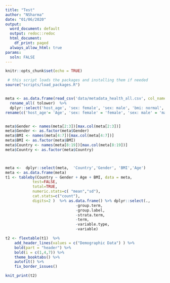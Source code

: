 ```yaml
---
title: "Test"
author: "NSharma"
date: "01/06/2020"
output:
  word_document: default
  output: redoc::redoc
  html_document:
    df_print: paged
  always_allow_html: true  
params:
  soln: FALSE  
---
```



```r
knitr::opts_chunk$set(echo = TRUE)

 # this script loads the packages and installing them if needed
source("scripts/load_packages.R")


meta <- as.data.frame(read_csv('data/metadata_health_all.csv', col_names = TRUE))%>%
  rename_all( tolower)  %>%
  dplyr::select('host_age', 'sex: female', 'sex: male', 'bmi: normal', 'bmi: obese','bmi: overweight', 'bmi: underweight', 'country: brazil','country: canada', 'country: china','country: denmark',  'country: france', 'country: germany',  'country: italy','country: new zealand', 'country: spain',  'country: tanzania, united republic of',  'country: united kingdom',  'country: united states of america') %>%
rename(c('host_age'= 'Age', 'sex: female' = 'female', 'sex: male' = 'male', 'bmi: normal' = 'normal', 'bmi: obese' = 'obese','bmi: overweight' = 'overweight', 'bmi: underweight' = 'underweight', 'country: brazil' = 'Brazil','country: canada' = 'Canada', 'country: china' = "China",'country: denmark' = "Denmark",  'country: france'= "France",'country: germany'= "Germany", 'country: italy'= "Italy",'country: new zealand' = "New Zealand", 'country: spain' = "Spain",  'country: tanzania, united republic of' = "Tanzania",  'country: united kingdom' = "UK",  'country: united states of america' = "USA"))


meta$Gender <- names(meta[2:3])[max.col(meta[2:3])]  
meta$Gender <- as.factor(meta$Gender)
meta$BMI <- names(meta[4:7])[max.col(meta[4:7])] 
meta$BMI <- as.factor(meta$BMI)
meta$Country <- names(meta[8:19])[max.col(meta[8:19])] 
meta$Country <- as.factor(meta$Country)



meta <-  dplyr::select(meta,  'Country','Gender', 'BMI','Age')
meta <- as.data.frame(meta)
t1 <- tableby(Country ~ Gender + Age + BMI, data = meta,
            test=FALSE,
            total=TRUE,
            numeric.stats=c( "mean","sd"),
            cat.stats=c("count"), 
            digits=2 )  %>% as.data.frame() %>% dplyr::select(.,
                               -group.term,
                               -group.label,
                               -strata.term,
                               -term,
                               -variable.type,
                               -variable) 

t2 <- flextable(t1)  %>% 
    add_header_lines(values = c("Demographic Data") ) %>% 
    bold(part = "header") %>%
    bold(i = c(1,4,7)) %>%
    theme_booktabs() %>% 
    autofit() %>% 
    fix_border_issues() 

```

```r
knit_print(t2)
```


